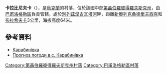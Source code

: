 {{coord|48|36|9|N|35|35|37|E|scale:30000_region:UA|display=title}}

'''卡拉比尼夫卡'''（{{lang-uk|Карабинівка}}），是[[烏克蘭|烏克蘭]]的村落，位於該國中部[[第聶伯羅彼得羅夫斯克州|第聶伯羅彼得羅夫斯克州]]，由[[巴甫洛格勒區|巴甫洛格勒區]]負責管轄，處於[[別列茲涅古瓦塔河|別列茲涅古瓦塔河]]畔，距離[[新奧列克桑德里夫西克_(巴甫洛格勒區)|新奧列克桑德里夫西克]]和[[布拉希夫卡_(巴甫洛格勒區)|布拉希夫卡]]3公里，海拔高度64米。

==參考資料==
* [http://gska2.rada.gov.ua/pls/z7502/A005?rdat1=06.12.2007&rf7571=5921 Карабинівка]{{dead link|date=2017年11月 |bot=InternetArchiveBot |fix-attempted=yes }}
*[http://weather.in.ua/ua/dnepropetrovskaja/10112 Прогноз погоди в с. Карабинівка] {{Wayback|url=http://weather.in.ua/ua/dnepropetrovskaja/10112 |date=20160607152229 }}

{{DEFAULTSORT:Карабинівка}}
[[Category:第聶伯羅彼得羅夫斯克州村落|Category:第聶伯羅彼得羅夫斯克州村落]]
[[Category:巴甫洛格勒區村落|Category:巴甫洛格勒區村落]]


{{Dnipropetrovsk-geo-stub}}